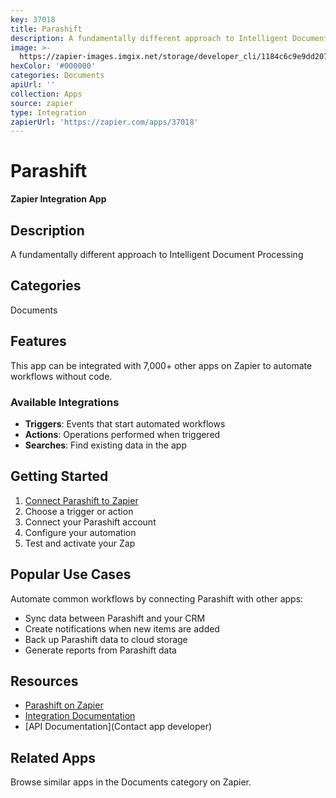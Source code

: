 ```yaml
---
key: 37018
title: Parashift
description: A fundamentally different approach to Intelligent Document Processing
image: >-
  https://zapier-images.imgix.net/storage/developer_cli/1184c6c9e9dd20728436cd1162f32b96.png?auto=format%2Ccompress&ixlib=python-3.0.0&q=50
hexColor: '#000000'
categories: Documents
apiUrl: ''
collection: Apps
source: zapier
type: Integration
zapierUrl: 'https://zapier.com/apps/37018'
---
```

# Parashift

**Zapier Integration App**

## Description

A fundamentally different approach to Intelligent Document Processing

## Categories

Documents

## Features

This app can be integrated with 7,000+ other apps on Zapier to automate workflows without code.

### Available Integrations

- **Triggers**: Events that start automated workflows
- **Actions**: Operations performed when triggered
- **Searches**: Find existing data in the app

## Getting Started

1. [Connect Parashift to Zapier](https://zapier.com/apps/37018)
2. Choose a trigger or action
3. Connect your Parashift account
4. Configure your automation
5. Test and activate your Zap

## Popular Use Cases

Automate common workflows by connecting Parashift with other apps:

- Sync data between Parashift and your CRM
- Create notifications when new items are added
- Back up Parashift data to cloud storage
- Generate reports from Parashift data

## Resources

- [Parashift on Zapier](https://zapier.com/apps/37018)
- [Integration Documentation](https://zapier.com/apps/37018/integrations)
- [API Documentation](Contact app developer)

## Related Apps

Browse similar apps in the Documents category on Zapier.
